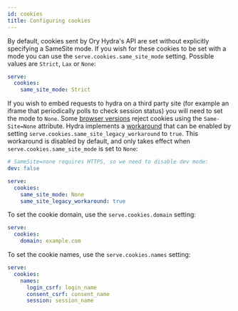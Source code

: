 ```yaml
---
id: cookies
title: Configuring cookies
---
```


By default, cookies sent by Ory Hydra's API are set without explicitly specifying a SameSite mode. If you wish for these cookies
to be set with a mode you can use the `serve.cookies.same_site_mode` setting. Possible values are `Strict`, `Lax` or `None`:

```yaml
serve:
  cookies:
    same_site_mode: Strict
```

If you wish to embed requests to hydra on a third party site (for example an iframe that periodically polls to check session
status) you will need to set the mode to `None`. Some
[browser versions](https://www.chromium.org/updates/same-site/incompatible-clients) reject cookies using the `Same-Site=None`
attribute. Hydra implements a [workaround](https://web.dev/samesite-cookie-recipes/#handling-incompatible-clients) that can be
enabled by setting `serve.cookies.same_site_legacy_workaround` to `true`. This workaround is disabled by default, and only takes
effect when `serve.cookies.same_site_mode` is set to `None`:

```yaml
# SameSite=none requires HTTPS, so we need to disable dev mode:
dev: false

serve:
  cookies:
    same_site_mode: None
    same_site_legacy_workaround: true
```

To set the cookie domain, use the `serve.cookies.domain` setting:

```yaml
serve:
  cookies:
    domain: example.com
```

To set the cookie names, use the `serve.cookies.names` setting:

```yaml
serve:
  cookies:
    names:
      login_csrf: login_name
      consent_csrf: consent_name
      session: session_name
```
